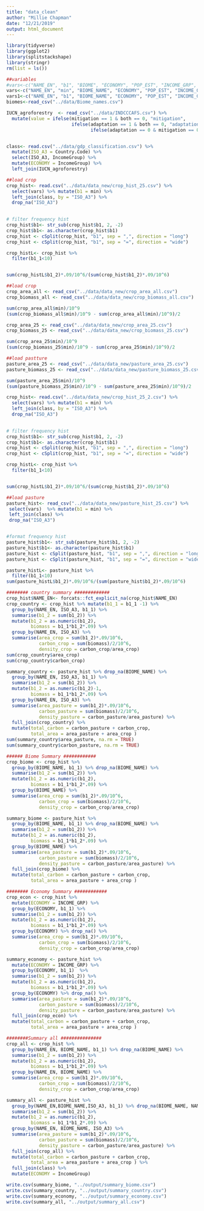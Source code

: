 ```yaml
---
title: "data_clean"
author: "Millie Chapman"
date: "12/21/2019"
output: html_document
---
```


```r
library(tidyverse)
library(ggplot2)
library(splitstackshape)
library(stringr)
rm(list = ls())
```

```r
##variables
#vars<-c("NAME_EN", "b1", "BIOME", "ECONOMY", "POP_EST", "INCOME_GRP", "ISO_A3")
vars<-c("NAME_EN", "min", "BIOME_NAME", "ECONOMY", "POP_EST", "INCOME_GRP", "ISO_A3")
vars1<-c("NAME_EN", "b1", "BIOME_NAME", "ECONOMY", "POP_EST", "INCOME_GRP", "ISO_A3")
biomes<-read_csv("../data/Biome_names.csv")

IUCN_agroforestry  <- read_csv("../data/INDCCCAFS.csv") %>%
  mutate(value = ifelse(mitigation == 1 & both == 0, "mitigation", 
                        ifelse(adaptation == 1 & both == 0, "adaptation", 
                               ifelse(adaptation == 0 & mitigation == 0, "none", "both"))))


class<- read.csv("../data/gdp_classification.csv") %>%
  mutate(ISO_A3 = Country.Code) %>%
  select(ISO_A3, IncomeGroup) %>%
  mutate(ECONOMY = IncomeGroup) %>%
  left_join(IUCN_agroforestry)

```

```r
##load crop
crop_hist<- read.csv("../data/data_new/crop_hist_25.csv") %>%
  select(vars) %>% mutate(b1 = min) %>%
  left_join(class, by = "ISO_A3") %>%
  drop_na("ISO_A3")
  

# filter frequency hist
crop_hist$b1<- str_sub(crop_hist$b1, 2, -2)
crop_hist$b1<- as.character(crop_hist$b1)
crop_hist <- cSplit(crop_hist, "b1", sep = ",", direction = "long")
crop_hist <- cSplit(crop_hist, "b1", sep = "=", direction = "wide")

crop_histL<- crop_hist %>%
  filter(b1_1<10) 


sum(crop_histL$b1_2)*.09/10^6/(sum(crop_hist$b1_2)*.09/10^6)
```

```r
##load crop
crop_area_all <- read_csv("../data/data_new/crop_area_all.csv") 
crop_biomass_all <- read_csv("../data/data_new/crop_biomass_all.csv")

sum(crop_area_all$min)/10^9
(sum(crop_biomass_all$min)/10^9 - sum(crop_area_all$min)/10^9)/2

crop_area_25 <- read_csv("../data/data_new/crop_area_25.csv") 
crop_biomass_25 <- read_csv("../data/data_new/crop_biomass_25.csv")

sum(crop_area_25$min)/10^9
(sum(crop_biomass_25$min)/10^9 - sum(crop_area_25$min)/10^9)/2
```
```r
##load pastture
pasture_area_25 <- read_csv("../data/data_new/pasture_area_25.csv") 
pasture_biomass_25 <- read_csv("../data/data_new/pasture_biomass_25.csv")

sum(pasture_area_25$min)/10^9
(sum(pasture_biomass_25$min)/10^9 - sum(pasture_area_25$min)/10^9)/2
```

```r
crop_hist<- read.csv("../data/data_new/crop_hist_25_2.csv") %>%
  select(vars) %>% mutate(b1 = min) %>%
  left_join(class, by = "ISO_A3") %>%
  drop_na("ISO_A3")
  

# filter frequency hist
crop_hist$b1<- str_sub(crop_hist$b1, 2, -2)
crop_hist$b1<- as.character(crop_hist$b1)
crop_hist <- cSplit(crop_hist, "b1", sep = ",", direction = "long")
crop_hist <- cSplit(crop_hist, "b1", sep = "=", direction = "wide")

crop_histL<- crop_hist %>%
  filter(b1_1<10) 


sum(crop_histL$b1_2)*.09/10^6/(sum(crop_hist$b1_2)*.09/10^6)
```

```r
##load pasture
pasture_hist<- read_csv("../data/data_new/pasture_hist_25.csv") %>%
 select(vars)  %>% mutate(b1 = min) %>%
 left_join(class) %>%
 drop_na("ISO_A3")


#format frequency hist
pasture_hist$b1<- str_sub(pasture_hist$b1, 2, -2)
pasture_hist$b1<- as.character(pasture_hist$b1)
pasture_hist <- cSplit(pasture_hist, "b1", sep = ",", direction = "long")
pasture_hist <- cSplit(pasture_hist, "b1", sep = "=", direction = "wide")

pasture_histL<- pasture_hist %>%
  filter(b1_1<10) 
sum(pasture_histL$b1_2)*.09/10^6/(sum(pasture_hist$b1_2)*.09/10^6)
```

```r
######## country summary #############
crop_hist$NAME_EN<- forcats::fct_explicit_na(crop_hist$NAME_EN)
crop_country <- crop_hist %>% mutate(b1_1 = b1_1 -1) %>%
  group_by(NAME_EN, ISO_A3, b1_1) %>%
  summarise(b1_2 = sum(b1_2)) %>%
  mutate(b1_2 = as.numeric(b1_2),
         biomass = b1_1*b1_2*.09) %>%
  group_by(NAME_EN, ISO_A3) %>%
  summarise(area_crop = sum(b1_2)*.09/10^6,
            carbon_crop = sum(biomass)/2/10^6,
            density_crop = carbon_crop/area_crop)
sum(crop_country$area_crop)
sum(crop_country$carbon_crop)
```



```r
summary_country <- pasture_hist %>% drop_na(BIOME_NAME) %>%
  group_by(NAME_EN, ISO_A3, b1_1) %>% 
  summarise(b1_2 = sum(b1_2)) %>%
  mutate(b1_2 = as.numeric(b1_2)-1,
         biomass = b1_1*b1_2*.09) %>%
  group_by(NAME_EN, ISO_A3) %>%
  summarise(area_pasture = sum(b1_2)*.09/10^6,
            carbon_pasture = sum(biomass)/2/10^6,
            density_pasture = carbon_pasture/area_pasture) %>%
  full_join(crop_country) %>%
  mutate(total_carbon = carbon_pasture + carbon_crop,
         total_area = area_pasture + area_crop )
sum(summary_country$area_pasture, na.rm = TRUE)
sum(summary_country$carbon_pasture, na.rm = TRUE)

```

```r
###### Biome Summary ############
crop_biome <- crop_hist %>%
  group_by(BIOME_NAME, b1_1) %>% drop_na(BIOME_NAME) %>%
  summarise(b1_2 = sum(b1_2)) %>%
  mutate(b1_2 = as.numeric(b1_2),
         biomass = b1_1*b1_2*.09) %>%
  group_by(BIOME_NAME) %>%
  summarise(area_crop = sum(b1_2)*.09/10^6,
            carbon_crop = sum(biomass)/2/10^6,
            density_crop = carbon_crop/area_crop)

summary_biome <- pasture_hist %>%
  group_by(BIOME_NAME, b1_1) %>% drop_na(BIOME_NAME) %>%
  summarise(b1_2 = sum(b1_2)) %>%
  mutate(b1_2 = as.numeric(b1_2),
         biomass = b1_1*b1_2*.09) %>%
  group_by(BIOME_NAME) %>%
  summarise(area_pasture = sum(b1_2)*.09/10^6,
            carbon_pasture = sum(biomass)/2/10^6,
            density_pasture = carbon_pasture/area_pasture) %>%
  full_join(crop_biome) %>%
  mutate(total_carbon = carbon_pasture + carbon_crop,
         total_area = area_pasture + area_crop )
```

```r
######## Economy Summary ############
crop_econ <- crop_hist %>%
  mutate(ECONOMY = INCOME_GRP) %>%
  group_by(ECONOMY, b1_1) %>%
  summarise(b1_2 = sum(b1_2)) %>%
  mutate(b1_2 = as.numeric(b1_2),
         biomass = b1_1*b1_2*.09) %>%
  group_by(ECONOMY) %>% drop_na() %>%
  summarise(area_crop = sum(b1_2)*.09/10^6,
            carbon_crop = sum(biomass)/2/10^6,
            density_crop = carbon_crop/area_crop)

summary_economy <- pasture_hist %>% 
  mutate(ECONOMY = INCOME_GRP) %>%
  group_by(ECONOMY, b1_1)  %>%
  summarise(b1_2 = sum(b1_2)) %>%
  mutate(b1_2 = as.numeric(b1_2),
         biomass = b1_1*b1_2*.09) %>%
  group_by(ECONOMY) %>% drop_na() %>%
  summarise(area_pasture = sum(b1_2)*.09/10^6,
            carbon_pasture = sum(biomass)/2/10^6,
            density_pasture = carbon_pasture/area_pasture) %>%
  full_join(crop_econ) %>%
  mutate(total_carbon = carbon_pasture + carbon_crop,
         total_area = area_pasture + area_crop )
```

```r
########Summary all ###############
crop_all <- crop_hist %>%
  group_by(NAME_EN, BIOME_NAME, b1_1) %>% drop_na(BIOME_NAME) %>%
  summarise(b1_2 = sum(b1_2)) %>%
  mutate(b1_2 = as.numeric(b1_2),
         biomass = b1_1*b1_2*.09) %>%
  group_by(NAME_EN, BIOME_NAME) %>%
  summarise(area_crop = sum(b1_2)*.09/10^6,
            carbon_crop = sum(biomass)/2/10^6,
            density_crop = carbon_crop/area_crop)

summary_all <- pasture_hist %>%
  group_by(NAME_EN,BIOME_NAME,ISO_A3, b1_1) %>% drop_na(BIOME_NAME, NAME_EN) %>%
  summarise(b1_2 = sum(b1_2)) %>%
  mutate(b1_2 = as.numeric(b1_2),
         biomass = b1_1*b1_2*.09) %>%
  group_by(NAME_EN, BIOME_NAME, ISO_A3) %>%
  summarise(area_pasture = sum(b1_2)*.09/10^6,
            carbon_pasture = sum(biomass)/2/10^6,
            density_pasture = carbon_pasture/area_pasture) %>%
  full_join(crop_all) %>%
  mutate(total_carbon = carbon_pasture + carbon_crop,
         total_area = area_pasture + area_crop ) %>%
  full_join(class) %>%
  mutate(ECONOMY = IncomeGroup)

```

```r
write.csv(summary_biome, "../output/summary_biome.csv")
write.csv(summary_country, "../output/summary_country.csv")
write.csv(summary_economy, "../output/summary_economy.csv")
write.csv(summary_all, "../output/summary_all.csv")
```

